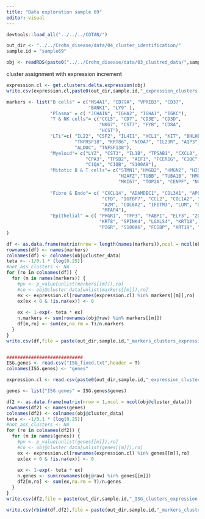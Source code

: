```yaml
---
title: "Data exploration sample 69"
editor: visual
---
```


```r
devtools::load_all("../../../COTAN/")
```
```r
out_dir <- "../../Crohn_disease/data/04_cluster_identification/"
sample.id = "sample69"

obj <- readRDS(paste0("../../Crohn_disease/data/03_clustred_data/",sample.id,"_merged_cotan.RDS"))
```

cluster assignment with expression increment
```r
expression.cl <- get.clusters.delta.expression(obj)
write.csv(expression.cl,paste0(out_dir,sample.id,"_expression_clusters.csv"))
```
```r
markers <- list("B cells" = c("MS4A1", "CD79A", "VPREB3", "CD37",
                              "BANK1", "LY9" ),
                "Plasma" = c( "JCHAIN", "IGHA2", "IGHA1", "IGKC"),
                "T & NK cells"= c("CCL5", "CD7", "CD3E", "CD3D", 
                                  "NKG7", "CST7", "FYB", "CD8A",
                                  "HCST"),
                "LTi"=c( "IL22", "CSF2", "IL4I1", "XCL1", "KIT", "BHLHE40",
                         "TNFRSF18", "KRT86", "NCOA7", "IL23R", "AQP3", 
                         "ALDOC", "TNFSF13B"), 
                "Myeloid"= c("LYZ", "CST3", "IL1B", "TPSAB1", "CXCL8", 
                             "CPA3", "TPSB2", "AIF1", "FCER1G", "C1QC", 
                             "C1QA", "C1QB", "S100A8"), 
                "Mitotic B & T cells"= c("STMN1","HMGB2", "HMGN2", "HIST1H4C",
                                         "H2AFZ","TUBB", "TUBA1B", "HMGB1", "UBE2C",                                     "RRM2", "PTTG1", "DUT", "TYMS", "H2AFV",
                                         "MKI67", "TOP2A", "CENPF", "NUSAP1"), 
                
                "Fibro & Endo"= c( "CXCL14", "ADAMDEC1", "COL3A1", "APOE",
                                   "CFD", "IGFBP7", "CCL2", "COL1A2", "COL1A1",
                                   "A2M", "COL6A2", "IFITM3", "LUM", "DCN",
                                   "MFAP4"),
                "Epithelial" = c( "PHGR1", "TFF3", "FABP1", "ELF3", "ZG16",
                                  "KRT8", "SPINK4", "LGALS4", "KRT18", "CLDN4",
                                  "PIGR", "S100A6", "FCGBP", "KRT19", "CLDN3")
)

df <- as.data.frame(matrix(nrow = length(names(markers)),ncol = ncol(obj@cluster_data)))
rownames(df) <- names(markers)
colnames(df) <- colnames(obj@cluster_data)
teta <- -1/0.1 * (log(0.25))
#not_ass_clusters <- NA
for (ro in colnames(df)) {
  for (m in names(markers)) {
    #pv <- p_value[unlist(markers[[m]]),ro]
    #co <- obj@cluster_data[unlist(markers[[m]]),ro]
    ex <- expression.cl[rownames(expression.cl) %in% markers[[m]],ro]
    ex[ex < 0 & !is.na(ex)] <- 0
    
    ex <- 1-exp(- teta * ex)
    n.markers <- sum(rownames(obj@raw) %in% markers[[m]])
    df[m,ro] <- sum(ex,na.rm = T)/n.markers
  }
}
write.csv(df,file = paste(out_dir,sample.id,"_markers_clusters_expression.csv", sep = ""))


############################
ISG.genes <- read.csv("ISG_fixed.txt",header = T)
colnames(ISG.genes) <- "genes"

expression.cl <- read.csv(paste0(out_dir,sample.id,"_expression_clusters.csv"),row.names = 1)

genes <- list("ISG.genes" = ISG.genes$genes)

df2 <- as.data.frame(matrix(nrow = 1,ncol = ncol(obj@cluster_data)))
rownames(df2) <- names(genes)
colnames(df2) <- colnames(obj@cluster_data)
teta <- -1/0.1 * (log(0.25))
#not_ass_clusters <- NA
for (ro in colnames(df2)) {
  for (m in names(genes)) {
    #pv <- p_value[unlist(genes[[m]]),ro]
    #co <- obj@cluster_data[unlist(genes[[m]]),ro]
    ex <- expression.cl[rownames(expression.cl) %in% genes[[m]],ro]
    ex[ex < 0 & !is.na(ex)] <- 0
    
    ex <- 1-exp(- teta * ex)
    n.genes <- sum(rownames(obj@raw) %in% genes[[m]])
    df2[m,ro] <- sum(ex,na.rm = T)/n.genes
  }
}
write.csv(df2,file = paste(out_dir,sample.id,"_ISG_clusters_expression.csv", sep = ""))

write.csv(rbind(df,df2),file = paste(out_dir,sample.id,"_markers_clusters_expression_with_ISG.csv", sep = ""))

```

